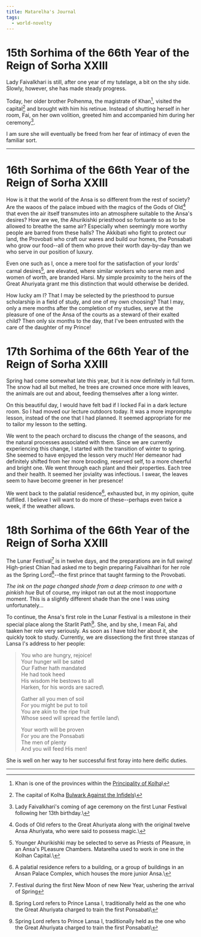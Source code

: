```yaml
---
title: Matarelha's Journal
tags:
  - world-novelty
---
```


# 15th Sorhima of the 66th Year of the Reign of Sorha XXIII

Lady Faivalkhari is still, after one year of my tutelage, a bit on the shy side.
Slowly, however, she has made steady progress.

Today, her older brother Polhenma, the magistrate of Khan[^1], visited the
capital[^2] and brought with him his retinue. Instead of shutting herself in her
room, Fai, on her own volition, greeted him and accompanied him during her
ceremony[^3].

I am sure she will eventually be freed from her fear of intimacy of even the
familiar sort.

---

# 16th Sorhima of the 66th Year of the Reign of Sorha XXIII

How is it that the world of the Ansa is so different from the rest of society?
Are the waoos of the palace imbued with the magics of the Gods of Old[^4] that
even the air itself transmutes into an atmosphere suitable to the Ansa's
desires? How are we, the Ahurikishki priesthood so fortuante so as to be allowed
to breathe the same air? Especially when seemingly more worthy people are barred
from these halls? The Akkibati who fight to protect our land, the Provobati who
craft our wares and build our homes, the Ponsabati who grow our food--all of
them who prove their worth day-by-day than we who serve in our position of
luxury.

Even one such as I, once a mere tool for the satisfaction of your lords' carnal
desires[^5], are elevated, where similar workers who serve men and women of
worth, are branded Harsi. My simple proximity to the heirs of the Great
Ahuriyata grant me this distinction that would otherwise be derided.

How lucky am I? That I may be selected by the priesthood to pursue scholarship
in a field of study, and one of my own choosing? That I may, only a mere months
after the completion of my studies, serve at the pleasure of one of the Ansa of
the courts as a steward of their exalted child? Then only six months to the day,
that I've been entrusted with the care of the daughter of my Prince!

# 17th Sorhima of the 66th Year of the Reign of Sorha XXIII

Spring had come somewhat late this year, but it is now definitely in full form.
The snow had all but melted, he trees are crowned once more with leaves, the
animals are out and about, feeding themselves after a long winter.

On this beautiful day, I would have felt bad if I locked Fai in a dark lecture
room. So I had moved our lecture outdoors today. It was a more impromptu lesson,
instead of the one that I had planned. It seemed appropriate for me to tailor my
lesson to the setting.

We went to the peach orchard to discuss the change of the seasons, and the
natural processes associated with them. Since we are currently experiencing this
change, I started with the transition of winter to spring. She seemed to have
enjoyed the lesson very much! Her demeanor had definitely shifted from her more
brooding, reserved self, to a more cheerful and bright one. We went through each
plant and their properties. Each tree and their health. It seemed her joviality
was infectious. I swear, the leaves seem to have become greener in her presence!

We went back to the palatial residence[^6], exhausted but, in my opinion, quite
fulfilled. I believe I will want to do more of these--perhaps even twice a week,
if the weather allows.

# 18th Sorhima of the 66th Year of the Reign of Sorha XXIII

The Lunar Festival[^7] is in twelve days, and the preparations are in full
swing! High-priest Chian had asked me to begin preparing Faivalhhari for her
role as the Spring Lord[^8]--the first prince that taught farming to the
Provobati.

_The ink on the page changed shade from a deep crimson to one with a pinkish
hue_ But of course, my inkpot ran out at the most inopportune moment. This is a
slightly different shade than the one I was using unfortunately...

To continue, the Ansa's first role in the Lunar Festival is a milestone in their
special place along the Starlit Path[^8]. She, and by she, I mean Fai, ahd
taaken her role very seriously. As soon as I have told her about it, she quickly
took to study. Currently, we are dissectiong the first three stanzas of Lansa
I's address to her people:

> You who are hungry, rejoice!\
> Your hunger will be sated\
> Our Father hath mandated\
> He had took heed\
> His wisdom He bestows to all\
> Harken, for his words are sacred\
>
> Gather all you men of soil\
> For you might be put to toil\
> You are akin to the ripe fruit\
> Whose seed will spread the fertile land\
>
> Your worth will be proven\
> For you are the Ponsabati\
> The men of plenty\
> And you will feed His men!

She is well on her way to her successful first foray into here deific duties.

---

[^1]:
    Khan is one of the provinces within the
    [Principality of Kolha](../locations/kolha.mdx)\

[^2]:
    The capital of Kolha
    [Bulwark Against the Infidels](../locations/bulwark-against-the-infidels.mdx)\

[^3]:
    Lady Faivalkhari's coming of age ceremony on the first Lunar Festival
    following her 13th birthday.\

[^4]:
    Gods of Old refers to the Great Ahuriyata along with the original twelve
    Ansa Ahuriyata, who were said to possess magic.\

[^5]:
    Younger Ahurikishki may be selected to serve as Priests of Pleasure, in an
    Ansa's PLeasure Chambers. Matarelha used to work in one in the Kolhan
    Capital.\

[^6]:
    A palatial residence refers to a building, or a group of buildings in an
    Ansan Palace Complex, which houses the more junior Ansa.\

[^7]:
    Festival during the first New Moon of new New Year, ushering the arrival of
    Spring

[^8]:
    Spring Lord refers to Prince Lansa I, traditionally held as the one who the
    Great Ahuriyata charged to train the first Ponsabati\
